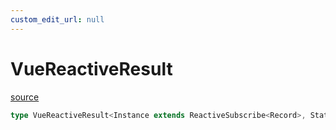 ```yaml
---
custom_edit_url: null
---
```


# VueReactiveResult
<div className="doc-side">
<div className="doc-main-source">

[source](https://github.com/naver/cfcs/blob/b8bcc2f/packages/vue3/src/reactive/types.ts#L40)

</div>
</div>

```ts
type VueReactiveResult<Instance extends ReactiveSubscribe<Record>, State extends Record<string, any> = ReactiveState<Instance>, Methods extends keyof Partial<Instance> = any, Events extends Record<string, any> = {}>= ReactiveResult<Instance, State, Methods, Events>
```